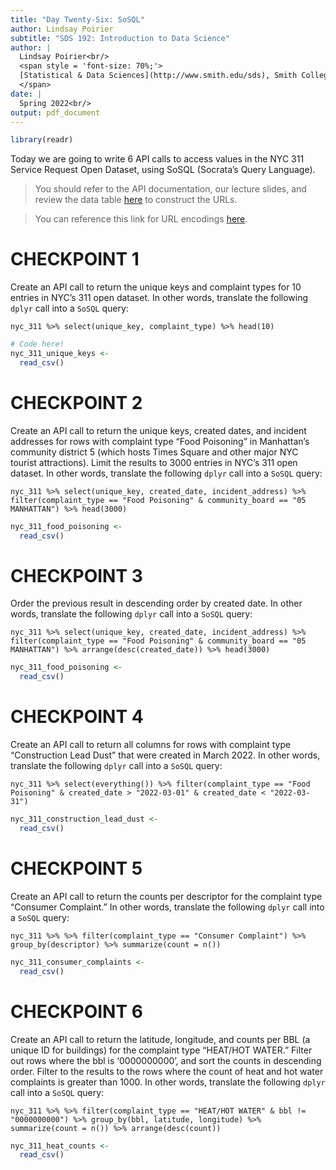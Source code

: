 ```yaml
---
title: "Day Twenty-Six: SoSQL"
author: Lindsay Poirier
subtitle: "SDS 192: Introduction to Data Science"
author: |
  Lindsay Poirier<br/>
  <span style = 'font-size: 70%;'>
  [Statistical & Data Sciences](http://www.smith.edu/sds), Smith College<br/>
  </span>
date: |
  Spring 2022<br/>
output: pdf_document
---
```



```r
library(readr)
```

Today we are going to write 6 API calls to access values in the NYC 311 Service Request Open Dataset, using SoSQL (Socrata's Query Language). 

> You should refer to the API documentation, our lecture slides, and review the data table [here](https://data.cityofnewyork.us/Social-Services/311-Service-Requests-from-2010-to-Present/erm2-nwe9) to construct the URLs. 

> You can reference this link for URL encodings [here](https://www.w3schools.com/tags/ref_urlencode.asp). 

# CHECKPOINT 1

Create an API call to return the unique keys and complaint types for 10 entries in NYC's 311 open dataset. In other words, translate the following `dplyr` call into a `SoSQL` query: 

`nyc_311 %>% select(unique_key, complaint_type) %>% head(10)`

```r
# Code here!
nyc_311_unique_keys <-
  read_csv()
```

# CHECKPOINT 2

Create an API call to return the unique keys, created dates, and incident addresses for rows with complaint type "Food Poisoning" in Manhattan's community district 5 (which hosts Times Square and other major NYC tourist attractions). Limit the results to 3000 entries in NYC's 311 open dataset. In other words, translate the following `dplyr` call into a `SoSQL` query: 

`nyc_311 %>% select(unique_key, created_date, incident_address) %>% filter(complaint_type == "Food Poisoning" & community_board == "05 MANHATTAN") %>% head(3000)`

```r
nyc_311_food_poisoning <-
  read_csv()
```

# CHECKPOINT 3

Order the previous result in descending order by created date. In other words, translate the following `dplyr` call into a `SoSQL` query: 

`nyc_311 %>% select(unique_key, created_date, incident_address) %>% filter(complaint_type == "Food Poisoning" & community_board == "05 MANHATTAN") %>% arrange(desc(created_date)) %>% head(3000)`

```r
nyc_311_food_poisoning <-
  read_csv()
```
 
# CHECKPOINT 4

Create an API call to return all columns for rows with complaint type "Construction Lead Dust" that were created in March 2022. In other words, translate the following `dplyr` call into a `SoSQL` query: 

`nyc_311 %>% select(everything()) %>% filter(complaint_type == "Food Poisoning" & created_date > "2022-03-01" & created_date < "2022-03-31")` 

```r
nyc_311_construction_lead_dust <-
  read_csv()
```

# CHECKPOINT 5

Create an API call to return the counts per descriptor for the complaint type "Consumer Complaint." In other words, translate the following `dplyr` call into a `SoSQL` query: 

`nyc_311 %>% %>% filter(complaint_type == "Consumer Complaint") %>% group_by(descriptor) %>% summarize(count = n())` 

```r
nyc_311_consumer_complaints <-
  read_csv()
```

# CHECKPOINT 6
  
Create an API call to return the latitude, longitude, and counts per BBL (a unique ID for buildings) for the complaint type "HEAT/HOT WATER." Filter out rows where the bbl is '0000000000', and sort the counts in descending order. Filter to the results to the rows where the count of heat and hot water complaints is greater than 1000. In other words, translate the following `dplyr` call into a `SoSQL` query: 

`nyc_311 %>% %>% filter(complaint_type == "HEAT/HOT WATER" & bbl != "0000000000") %>% group_by(bbl, latitude, longitude) %>% summarize(count = n()) %>% arrange(desc(count))` 

```r
nyc_311_heat_counts <-
  read_csv()
```
